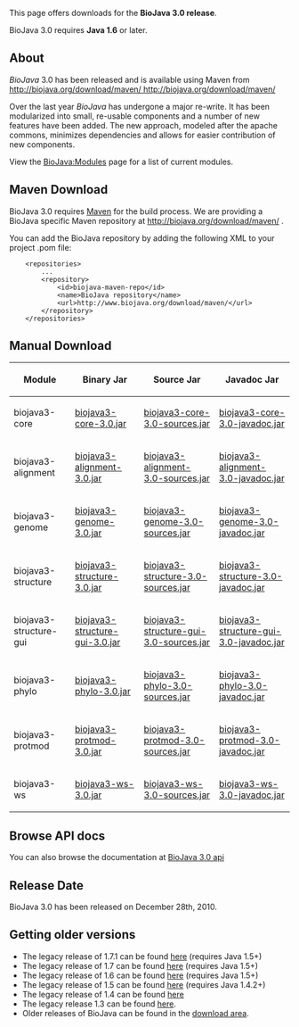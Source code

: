 This page offers downloads for the <b>BioJava 3.0 release</b>. 

BioJava 3.0 requires <b>Java 1.6</b> or later. 

== About ==
''BioJava'' 3.0 has been released and is available using Maven from
[http://biojava.org/download/maven/ http://biojava.org/download/maven/ http://biojava.org/download/maven/]

Over the last year ''BioJava'' has undergone a major re-write. It has
been modularized into small, re-usable components and a number of new
features have been added. The new approach, modeled after the apache
commons, minimizes dependencies and allows for easier contribution of
new components.

View the [[BioJava:Modules]] page for a list of current modules.

== Maven Download ==
BioJava 3.0 requires [http://maven.apache.org/ Maven] for the build process. We are providing a BioJava specific Maven repository at http://biojava.org/download/maven/ .

You can add the BioJava repository by adding the following XML to your project .pom file:
<pre>
	<repositories>
		...
		<repository>
			<id>biojava-maven-repo</id>
			<name>BioJava repository</name>
			<url>http://www.biojava.org/download/maven/</url>			
		</repository>
	</repositories>
</pre>

== Manual Download ==
{|
|+
! Module
! Binary Jar
! Source Jar
! Javadoc Jar
|-
| biojava3-core 
| [http://biojava.org/download/maven/org/biojava/biojava3-core/3.0/biojava3-core-3.0.jar biojava3-core-3.0.jar] 
| [http://biojava.org/download/maven/org/biojava/biojava3-core/3.0/biojava3-core-3.0-sources.jar biojava3-core-3.0-sources.jar] 
| [http://biojava.org/download/maven/org/biojava/biojava3-core/3.0/biojava3-core-3.0-javadoc.jar biojava3-core-3.0-javadoc.jar]
|-
| biojava3-alignment 
| [http://biojava.org/download/maven/org/biojava/biojava3-alignment/3.0/biojava3-alignment-3.0.jar biojava3-alignment-3.0.jar] 
| [http://biojava.org/download/maven/org/biojava/biojava3-alignment/3.0/biojava3-alignment-3.0-sources.jar biojava3-alignment-3.0-sources.jar] 
| [http://biojava.org/download/maven/org/biojava/biojava3-alignment/3.0/biojava3-alignment-3.0-javadoc.jar biojava3-alignment-3.0-javadoc.jar]
|-
| biojava3-genome 
| [http://biojava.org/download/maven/org/biojava/biojava3-genome/3.0/biojava3-genome-3.0.jar biojava3-genome-3.0.jar] 
| [http://biojava.org/download/maven/org/biojava/biojava3-genome/3.0/biojava3-genome-3.0-sources.jar biojava3-genome-3.0-sources.jar] 
| [http://biojava.org/download/maven/org/biojava/biojava3-genome/3.0/biojava3-genome-3.0-javadoc.jar biojava3-genome-3.0-javadoc.jar]
|-
| biojava3-structure 
| [http://biojava.org/download/maven/org/biojava/biojava3-structure/3.0/biojava3-structure-3.0.jar biojava3-structure-3.0.jar] 
| [http://biojava.org/download/maven/org/biojava/biojava3-structure/3.0/biojava3-structure-3.0-sources.jar biojava3-structure-3.0-sources.jar] 
| [http://biojava.org/download/maven/org/biojava/biojava3-structure/3.0/biojava3-structure-3.0-javadoc.jar biojava3-structure-3.0-javadoc.jar]
|-
| biojava3-structure-gui 
| [http://biojava.org/download/maven/org/biojava/biojava3-structure-gui/3.0/biojava3-structure-gui-3.0.jar biojava3-structure-gui-3.0.jar] 
| [http://biojava.org/download/maven/org/biojava/biojava3-structure-gui/3.0/biojava3-structure-gui-3.0-sources.jar biojava3-structure-gui-3.0-sources.jar] 
| [http://biojava.org/download/maven/org/biojava/biojava3-structure-gui/3.0/biojava3-structure-gui-3.0-javadoc.jar biojava3-structure-gui-3.0-javadoc.jar]
|-
| biojava3-phylo 
| [http://biojava.org/download/maven/org/biojava/biojava3-phylo/3.0/biojava3-phylo-3.0.jar biojava3-phylo-3.0.jar] 
| [http://biojava.org/download/maven/org/biojava/biojava3-phylo/3.0/biojava3-phylo-3.0-sources.jar biojava3-phylo-3.0-sources.jar] 
| [http://biojava.org/download/maven/org/biojava/biojava3-phylo/3.0/biojava3-phylo-3.0-javadoc.jar biojava3-phylo-3.0-javadoc.jar]
|-
| biojava3-protmod 
| [http://biojava.org/download/maven/org/biojava/biojava3-protmod/3.0/biojava3-protmod-3.0.jar biojava3-protmod-3.0.jar] 
| [http://biojava.org/download/maven/org/biojava/biojava3-protmod/3.0/biojava3-protmod-3.0-sources.jar biojava3-protmod-3.0-sources.jar] 
| [http://biojava.org/download/maven/org/biojava/biojava3-protmod/3.0/biojava3-protmod-3.0-javadoc.jar biojava3-protmod-3.0-javadoc.jar]
|-
| biojava3-ws 
| [http://biojava.org/download/maven/org/biojava/biojava3-ws/3.0/biojava3-ws-3.0.jar biojava3-ws-3.0.jar] 
| [http://biojava.org/download/maven/org/biojava/biojava3-ws/3.0/biojava3-ws-3.0-sources.jar biojava3-ws-3.0-sources.jar] 
| [http://biojava.org/download/maven/org/biojava/biojava3-ws/3.0/biojava3-ws-3.0-javadoc.jar biojava3-ws-3.0-javadoc.jar]

|}

== Browse API docs ==
You can also browse the documentation at [http://www.biojava.org/docs/api3.0/ BioJava 3.0 api]

==Release Date==
BioJava 3.0 has been released on December 28th, 2010.

== Getting older versions ==

* The legacy release of 1.7.1 can be found [[BioJava:Download 1.7.1|here]] (requires Java 1.5+)
* The legacy release of 1.7 can be found [[BioJava:Download 1.7|here]] (requires Java 1.5+)
* The legacy release of 1.6 can be found [[BioJava:Download 1.6|here]] (requires Java 1.5+)
* The legacy release of 1.5 can be found [[BioJava:Download 1.5|here]] (requires Java 1.4.2+)
* The legacy release of 1.4 can be found [[BioJava:Download 1.4|here]]
* The legacy release 1.3 can be found [[BioJava:Download 1.3|here]].
* Older releases of BioJava can be found in the [http://www.biojava.org/download/ download area].